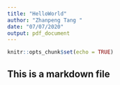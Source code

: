 ```yaml
---
title: "HelloWorld"
author: "Zhanpeng Tang "
date: "07/07/2020"
output: pdf_document
---
```


```r
knitr::opts_chunk$set(echo = TRUE)
```

## This is a markdown file